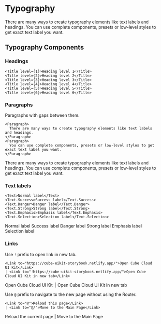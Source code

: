 
<Meta title="UIKit/Typography" />

<Root/>

# Typography

There are many ways to create typography elements like text labels and headings. You can use complete components, presets or low-level styles to get exact text label you want.

## Typography Components

### Headings

```
<Title level={1}>Heading level 1</Title>
<Title level={2}>Heading level 2</Title>
<Title level={3}>Heading level 3</Title>
<Title level={4}>Heading level 4</Title>
<Title level={5}>Heading level 5</Title>
<Title level={6}>Heading level 6</Title>
```

<Card>
  <Flow gap="1x">
    <Title level={1}>Heading level 1</Title>
    <Title level={2}>Heading level 2</Title>
    <Title level={3}>Heading level 3</Title>
    <Title level={4}>Heading level 4</Title>
    <Title level={5}>Heading level 5</Title>
    <Title level={6}>Heading level 6</Title>
  </Flow>
</Card>

### Paragraphs

Paragraphs with gaps between them.

```
<Paragraph>
  There are many ways to create typography elements like text labels and headings.
</Paragraph>
<Paragraph>
  You can use complete components, presets or low-level styles to get exact text label you want.
</Paragraph>
```

<Root>
  <Card gap="2x">
    <Paragraph width="320px">
      There are many ways to create typography elements like text labels and headings.
    </Paragraph>
    <Paragraph>
      You can use complete components, presets or low-level styles to get exact text label you want.
    </Paragraph>
  </Card>
</Root>

### Text labels

```
<Text>Normal label</Text>
<Text.Success>Success label</Text.Success>
<Text.Danger>Danger label</Text.Danger>
<Text.Strong>Strong label</Text.Strong>
<Text.Emphasis>Emphasis label</Text.Emphasis>
<Text.Selection>Selection label</Text.Selection>
```

<Card>
  <Space>
    <Text>Normal label</Text>
    <Text.Success>Success label</Text.Success>
    <Text.Danger>Danger label</Text.Danger>
    <Text.Strong>Strong label</Text.Strong>
    <Text.Emphasis>Emphasis label</Text.Emphasis>
    <Text.Selection>Selection label</Text.Selection>
  </Space>
</Card>

### Links

Use `!` prefix to open link in new tab.

```
<Link to="https://cube-uikit-storybook.netlify.app/">Open Cube Cloud UI Kit</Link>
| <Link to="!https://cube-uikit-storybook.netlify.app/">Open Cube Cloud UI Kit in new tab</Link>
```

<Paragraph>
  <Link to="https://cube-uikit-storybook.netlify.app/">Open Cube Cloud UI Kit</Link>&nbsp;
  | <Link to="!https://cube-uikit-storybook.netlify.app/">Open Cube Cloud UI Kit in new tab</Link>
</Paragraph>

Use `@` prefix to navigate to the new page without using the Router.

```
<Link to="@">Reload this page</Link>
| <Link to="@/">Move to the Main Page</Link>
```

<Paragraph>
  <Link to="@">Reload the current page</Link>
| <Link to="@/">Move to the Main Page</Link>
</Paragraph>
